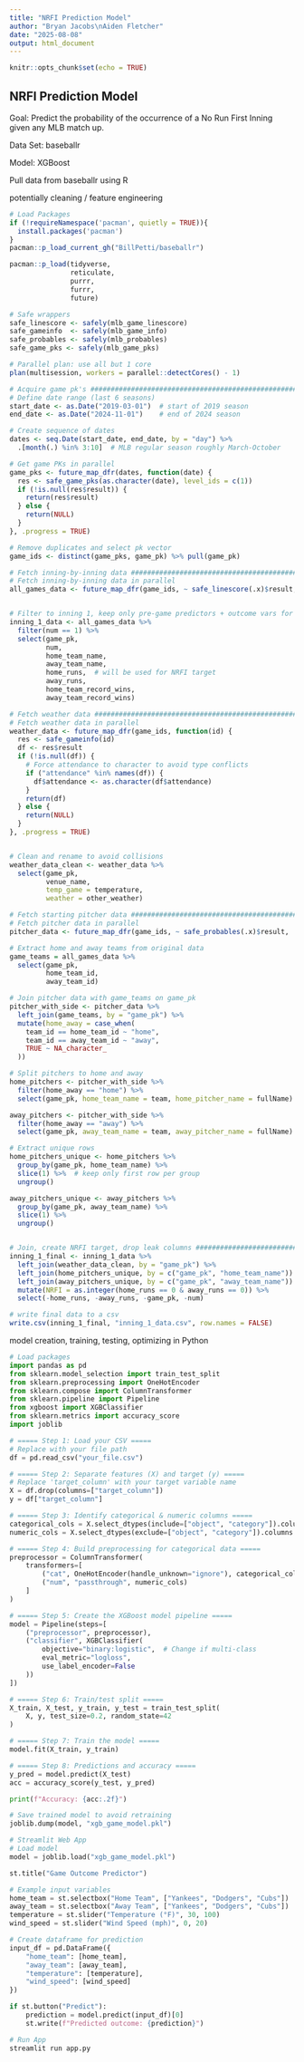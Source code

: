 ```yaml
---
title: "NRFI Prediction Model"
author: "Bryan Jacobs\nAiden Fletcher"
date: "2025-08-08"
output: html_document
---
```


```r
knitr::opts_chunk$set(echo = TRUE)
```

## NRFI Prediction Model

Goal: Predict the probability of the occurrence of a No Run First Inning given any MLB match up.

Data Set: baseballr

Model: XGBoost

Pull data from baseballr using R

potentially cleaning / feature engineering

```r
# Load Packages
if (!requireNamespace('pacman', quietly = TRUE)){
  install.packages('pacman')
}
pacman::p_load_current_gh("BillPetti/baseballr")

pacman::p_load(tidyverse,
               reticulate,
               purrr,
               furrr,
               future)
```

```r
# Safe wrappers
safe_linescore <- safely(mlb_game_linescore)
safe_gameinfo  <- safely(mlb_game_info)
safe_probables <- safely(mlb_probables)
safe_game_pks <- safely(mlb_game_pks)

# Parallel plan: use all but 1 core
plan(multisession, workers = parallel::detectCores() - 1)

# Acquire game pk's ##########################################################################
# Define date range (last 6 seasons)
start_date <- as.Date("2019-03-01")  # start of 2019 season
end_date <- as.Date("2024-11-01")    # end of 2024 season

# Create sequence of dates
dates <- seq.Date(start_date, end_date, by = "day") %>%
  .[month(.) %in% 3:10]  # MLB regular season roughly March-October

# Get game PKs in parallel
game_pks <- future_map_dfr(dates, function(date) {
  res <- safe_game_pks(as.character(date), level_ids = c(1))
  if (!is.null(res$result)) {
    return(res$result)
  } else {
    return(NULL)
  }
}, .progress = TRUE)

# Remove duplicates and select pk vector
game_ids <- distinct(game_pks, game_pk) %>% pull(game_pk)

# Fetch inning-by-inning data ################################################################
# Fetch inning-by-inning data in parallel
all_games_data <- future_map_dfr(game_ids, ~ safe_linescore(.x)$result, .progress = TRUE)


# Filter to inning 1, keep only pre-game predictors + outcome vars for target creation
inning_1_data <- all_games_data %>%
  filter(num == 1) %>%
  select(game_pk, 
         num, 
         home_team_name, 
         away_team_name,
         home_runs,  # will be used for NRFI target
         away_runs,
         home_team_record_wins, 
         away_team_record_wins)

# Fetch weather data #########################################################################
# Fetch weather data in parallel
weather_data <- future_map_dfr(game_ids, function(id) {
  res <- safe_gameinfo(id)
  df <- res$result
  if (!is.null(df)) {
    # Force attendance to character to avoid type conflicts
    if ("attendance" %in% names(df)) {
      df$attendance <- as.character(df$attendance)
    }
    return(df)
  } else {
    return(NULL)
  }
}, .progress = TRUE)


# Clean and rename to avoid collisions
weather_data_clean <- weather_data %>%
  select(game_pk,
         venue_name,
         temp_game = temperature,
         weather = other_weather)

# Fetch starting pitcher data ###############################################################
# Fetch pitcher data in parallel
pitcher_data <- future_map_dfr(game_ids, ~ safe_probables(.x)$result, .progress = TRUE)

# Extract home and away teams from original data
game_teams = all_games_data %>%
  select(game_pk,
         home_team_id,
         away_team_id)

# Join pitcher data with game_teams on game_pk
pitcher_with_side <- pitcher_data %>%
  left_join(game_teams, by = "game_pk") %>%
  mutate(home_away = case_when(
    team_id == home_team_id ~ "home",
    team_id == away_team_id ~ "away",
    TRUE ~ NA_character_
  ))

# Split pitchers to home and away
home_pitchers <- pitcher_with_side %>%
  filter(home_away == "home") %>%
  select(game_pk, home_team_name = team, home_pitcher_name = fullName)

away_pitchers <- pitcher_with_side %>%
  filter(home_away == "away") %>%
  select(game_pk, away_team_name = team, away_pitcher_name = fullName)

# Extract unique rows
home_pitchers_unique <- home_pitchers %>%
  group_by(game_pk, home_team_name) %>%
  slice(1) %>%  # keep only first row per group
  ungroup()

away_pitchers_unique <- away_pitchers %>%
  group_by(game_pk, away_team_name) %>%
  slice(1) %>%
  ungroup()


# Join, create NRFI target, drop leak columns ################################################
inning_1_final <- inning_1_data %>%
  left_join(weather_data_clean, by = "game_pk") %>%
  left_join(home_pitchers_unique, by = c("game_pk", "home_team_name")) %>%
  left_join(away_pitchers_unique, by = c("game_pk", "away_team_name")) %>%
  mutate(NRFI = as.integer(home_runs == 0 & away_runs == 0)) %>%
  select(-home_runs, -away_runs, -game_pk, -num)

# write final data to a csv
write.csv(inning_1_final, "inning_1_data.csv", row.names = FALSE)
```

model creation, training, testing, optimizing in Python

```python
# Load packages
import pandas as pd
from sklearn.model_selection import train_test_split
from sklearn.preprocessing import OneHotEncoder
from sklearn.compose import ColumnTransformer
from sklearn.pipeline import Pipeline
from xgboost import XGBClassifier
from sklearn.metrics import accuracy_score
import joblib
```

```python
# ===== Step 1: Load your CSV =====
# Replace with your file path
df = pd.read_csv("your_file.csv")

# ===== Step 2: Separate features (X) and target (y) =====
# Replace 'target_column' with your target variable name
X = df.drop(columns=["target_column"])
y = df["target_column"]

# ===== Step 3: Identify categorical & numeric columns =====
categorical_cols = X.select_dtypes(include=["object", "category"]).columns
numeric_cols = X.select_dtypes(exclude=["object", "category"]).columns

# ===== Step 4: Build preprocessing for categorical data =====
preprocessor = ColumnTransformer(
    transformers=[
        ("cat", OneHotEncoder(handle_unknown="ignore"), categorical_cols),
        ("num", "passthrough", numeric_cols)
    ]
)

# ===== Step 5: Create the XGBoost model pipeline =====
model = Pipeline(steps=[
    ("preprocessor", preprocessor),
    ("classifier", XGBClassifier(
        objective="binary:logistic",  # Change if multi-class
        eval_metric="logloss", 
        use_label_encoder=False
    ))
])

# ===== Step 6: Train/test split =====
X_train, X_test, y_train, y_test = train_test_split(
    X, y, test_size=0.2, random_state=42
)

# ===== Step 7: Train the model =====
model.fit(X_train, y_train)

# ===== Step 8: Predictions and accuracy =====
y_pred = model.predict(X_test)
acc = accuracy_score(y_test, y_pred)

print(f"Accuracy: {acc:.2f}")
```

```python
# Save trained model to avoid retraining
joblib.dump(model, "xgb_game_model.pkl")
```

```python
# Streamlit Web App
# Load model
model = joblib.load("xgb_game_model.pkl")

st.title("Game Outcome Predictor")

# Example input variables
home_team = st.selectbox("Home Team", ["Yankees", "Dodgers", "Cubs"])
away_team = st.selectbox("Away Team", ["Yankees", "Dodgers", "Cubs"])
temperature = st.slider("Temperature (°F)", 30, 100)
wind_speed = st.slider("Wind Speed (mph)", 0, 20)

# Create dataframe for prediction
input_df = pd.DataFrame({
    "home_team": [home_team],
    "away_team": [away_team],
    "temperature": [temperature],
    "wind_speed": [wind_speed]
})

if st.button("Predict"):
    prediction = model.predict(input_df)[0]
    st.write(f"Predicted outcome: {prediction}")
```

```bash
# Run App
streamlit run app.py
```
